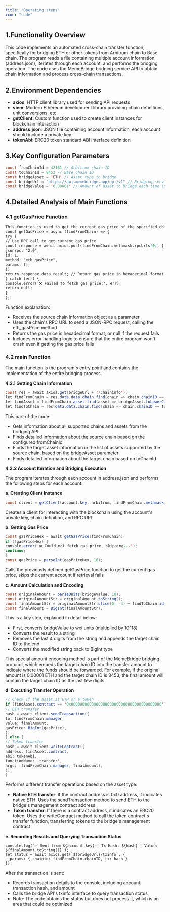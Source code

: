 ```yaml
---
title: "Operating steps"
icon: "code"
---
```


## **1.Functionality Overview**

This code implements an automated cross-chain transfer function, specifically for bridging ETH or other tokens from Arbitrum chain to Base chain. The program reads a file containing multiple account information (address.json), iterates through each account, and performs the bridging operation. The code uses the MemeBridge bridging service API to obtain chain information and process cross-chain transactions.

## **2.Environment Dependencies**

- **axios**: HTTP client library used for sending API requests
- **viem**: Modern Ethereum development library providing chain definitions, unit conversions, etc.
- **getClient**: Custom function used to create client instances for blockchain interaction
- **address.json**: JSON file containing account information, each account should include a private key
- **tokenAbi**: ERC20 token standard ABI interface definition

## 3.Key Configuration Parameters

```java
const fromChainId = 42161 // Arbitrum chain ID
const toChainId = 8453 // Base chain ID
const bridgeAsset = 'ETH' // Asset type to bridge
const bridgeUrl = "https://api.memebridge.app/api/v1" // Bridging service API address
const bridgeValue = '0.00001' // Amount of asset to bridge each time (ETH)
```

## 4.Detailed Analysis of Main Functions

### 4.1 getGasPrice Function

```md
This function is used to get the current gas price of the specified chain.
const getGasPrice = async (findFromChain) => {
try {
// Use RPC call to get current gas price
const response = await axios.post(findFromChain.metamask.rpcUrls[0], {
jsonrpc: "2.0",
id: 1,
method: "eth_gasPrice",
params: [],
});
return response.data.result; // Return gas price in hexadecimal format
} catch (err) {
console.error('❌ Failed to fetch gas price:', err);
return null;
}
};
```

Function explanation:

- Receives the source chain information object as a parameter
- Uses the chain's RPC URL to send a JSON-RPC request, calling the eth_gasPrice method
- Returns the gas price in hexadecimal format, or null if the request fails
- Includes error handling logic to ensure that the entire program won't crash even if getting the gas price fails

### **4.2 main Function**

The main function is the program's entry point and contains the implementation of the entire bridging process.

**4.2.1 Getting Chain Information**

```java
const res = await axios.get(bridgeUrl + '/chaininfo');
let findFromChain = res.data.data.chain.find(chain => chain.chainID == fromChainId)
let findAsset = findFromChain.asset.find(asset => bridgeAsset.toLowerCase() == asset.symbol.toLowerCase())
let findToChain = res.data.data.chain.find(chain => chain.chainID == toChainId)
```

This part of the code:

- Gets information about all supported chains and assets from the bridging API
- Finds detailed information about the source chain based on the configured fromChainId
- Finds the target asset information in the list of assets supported by the source chain, based on the bridgeAsset parameter
- Finds detailed information about the target chain based on toChainId

**4.2.2 Account Iteration and Bridging Execution**

The program iterates through each account in address.json and performs the following steps for each account:

**a. Creating Client Instance**

```java
const client = getClient(account.key, arbitrum, findFromChain.metamask.rpcUrls[0]);
```

Creates a client for interacting with the blockchain using the account's private key, chain definition, and RPC URL

**b. Getting Gas Price**

```java
const gasPriceHex = await getGasPrice(findFromChain);
if (!gasPriceHex) {
console.error('❌ Could not fetch gas price, skipping...');
continue;
}
const gasPrice = parseInt(gasPriceHex, 16);
```

Calls the previously defined getGasPrice function to get the current gas price, skips the current account if retrieval fails

**c. Amount Calculation and Encoding**

```java
const originalAmount = parseUnits(bridgeValue, 18);
const originalAmountStr = originalAmount.toString();
const finalAmountStr = originalAmountStr.slice(0, -4) + findToChain.id;
const finalAmount = BigInt(finalAmountStr);
```

This is a key step, explained in detail below:

- First, converts bridgeValue to wei units (multiplied by 10^18)
- Converts the result to a string
- Removes the last 4 digits from the string and appends the target chain ID to the end
- Converts the modified string back to BigInt type

This special amount encoding method is part of the MemeBridge bridging protocol, which embeds the target chain ID into the transfer amount to indicate where the funds should be forwarded. For example, if the original amount is 0.00001 ETH and the target chain ID is 8453, the final amount will contain the target chain ID as the last few digits.

**d. Executing Transfer Operation**

```java
// Check if the asset is ETH or a token
if (findAsset.contract == '0x0000000000000000000000000000000000000000') {
// ETH transfer
hash = await client.sendTransaction({
to: findFromChain.manager,
value: finalAmount,
gasPrice: BigInt(gasPrice),
});
} else {
// Token transfer
hash = await client.writeContract({
address: findAsset.contract,
abi: tokenAbi,
functionName: 'transfer',
args: [findFromChain.manager, finalAmount],
});
}
```

Performs different transfer operations based on the asset type:

- **Native ETH transfer**: If the contract address is 0x0 address, it indicates native ETH. Uses the sendTransaction method to send ETH to the bridge's management contract address
- **Token transfer**: If there is a contract address, it indicates an ERC20 token. Uses the writeContract method to call the token contract's transfer function, transferring tokens to the bridge's management contract

**e. Recording Results and Querying Transaction Status**

```
console.log(`✅ Sent from ${account.key} | Tx Hash: ${hash} | Value: ${finalAmount.toString()}`);
let status = await axios.get(`${bridgeUrl}/txinfo`, {
  params: { chainid: findFromChain.chainID, tx: hash }
});
```

After the transaction is sent:

- Records transaction details to the console, including account, transaction hash, and amount
- Calls the bridge API's txinfo interface to query transaction status
- Note: The code obtains the status but does not process it, which is an area that could be optimized